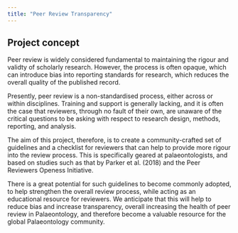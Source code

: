 ```yaml
---
title: "Peer Review Transparency"
---
```


## Project concept

Peer review is widely considered fundamental to maintaining the rigour and validty of scholarly research. However, the process is often opaque, which can introduce bias into reporting standards for research, which reduces the overall quality of the published record.

Presently, peer review is a non-standardised process, either across or within disciplines. Training and support is generally lacking, and it is often the case that reviewers, through no fault of their own, are unaware of the critical questions to be asking with respect to research design, methods, reporting, and analysis.

The aim of this project, therefore, is to create a community-crafted set of guidelines and a checklist for reviewers that can help to provide more rigour into the review process. This is specifically geared at palaeontologists, and based on studies such as that by Parker et al. (2018) and the Peer Reviewers Openess Initiative.

There is a great potential for such guidelines to become commonly adopted, to help strengthen the overall review process, while acting as an educational resource for reviewers. We anticipate that this will help to reduce bias and increase transparency, overall increasing the health of peer review in Palaeontology, and therefore become a valuable resource for the global Palaeontology community.